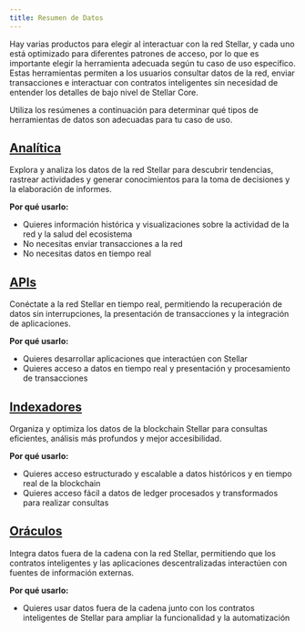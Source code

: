 ```yaml
---
title: Resumen de Datos
---
```


Hay varias productos para elegir al interactuar con la red Stellar, y cada uno está optimizado para diferentes patrones de acceso, por lo que es importante elegir la herramienta adecuada según tu caso de uso específico. Estas herramientas permiten a los usuarios consultar datos de la red, enviar transacciones e interactuar con contratos inteligentes sin necesidad de entender los detalles de bajo nivel de Stellar Core.

Utiliza los resúmenes a continuación para determinar qué tipos de herramientas de datos son adecuadas para tu caso de uso.

## [Analítica](./analytics/README.mdx)

Explora y analiza los datos de la red Stellar para descubrir tendencias, rastrear actividades y generar conocimientos para la toma de decisiones y la elaboración de informes.

**Por qué usarlo:**

- Quieres información histórica y visualizaciones sobre la actividad de la red y la salud del ecosistema
- No necesitas enviar transacciones a la red
- No necesitas datos en tiempo real

## [APIs](./apis/README.mdx)

Conéctate a la red Stellar en tiempo real, permitiendo la recuperación de datos sin interrupciones, la presentación de transacciones y la integración de aplicaciones.

**Por qué usarlo:**

- Quieres desarrollar aplicaciones que interactúen con Stellar
- Quieres acceso a datos en tiempo real y presentación y procesamiento de transacciones

## [Indexadores](./indexers/README.mdx)

Organiza y optimiza los datos de la blockchain Stellar para consultas eficientes, análisis más profundos y mejor accesibilidad.

**Por qué usarlo:**

- Quieres acceso estructurado y escalable a datos históricos y en tiempo real de la blockchain
- Quieres acceso fácil a datos de ledger procesados y transformados para realizar consultas

## [Oráculos](./oracles/README.mdx)

Integra datos fuera de la cadena con la red Stellar, permitiendo que los contratos inteligentes y las aplicaciones descentralizadas interactúen con fuentes de información externas.

**Por qué usarlo:**

- Quieres usar datos fuera de la cadena junto con los contratos inteligentes de Stellar para ampliar la funcionalidad y la automatización
